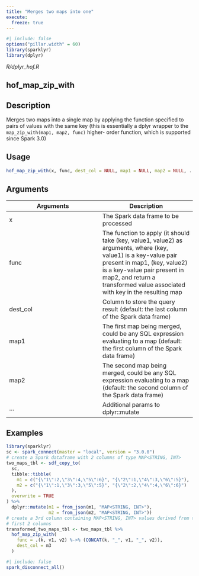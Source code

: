```yaml
---
title: "Merges two maps into one"
execute:
  freeze: true
---
```


```r
#| include: false
options("pillar.width" = 60)
library(sparklyr) 
library(dplyr)
```

*R/dplyr_hof.R*

## hof_map_zip_with

## Description
Merges two maps into a single map by applying the function specified to pairs of values with the same key (this is essentially a dplyr wrapper to the `map_zip_with(map1, map2, func)` higher- order function, which is supported since Spark 3.0) 


## Usage
```r
hof_map_zip_with(x, func, dest_col = NULL, map1 = NULL, map2 = NULL, ...) 
```

## Arguments
|Arguments|Description|
|---|---|
| x | The Spark data frame to be processed |
| func | The function to apply (it should take (key, value1, value2) as arguments, where (key, value1) is a key-value pair present in map1, (key, value2) is a key-value pair present in map2, and return a transformed value associated with key in the resulting map |
| dest_col | Column to store the query result (default: the last column of the Spark data frame) |
| map1 | The first map being merged, could be any SQL expression evaluating to a map (default: the first column of the Spark data frame) |
| map2 | The second map being merged, could be any SQL expression evaluating to a map (default: the second column of the Spark data frame) |
| ... | Additional params to dplyr::mutate |





## Examples
```r
library(sparklyr) 
sc <- spark_connect(master = "local", version = "3.0.0") 
# create a Spark dataframe with 2 columns of type MAP<STRING, INT> 
two_maps_tbl <- sdf_copy_to( 
  sc, 
  tibble::tibble( 
    m1 = c("{\"1\":2,\"3\":4,\"5\":6}", "{\"2\":1,\"4\":3,\"6\":5}"), 
    m2 = c("{\"1\":1,\"3\":3,\"5\":5}", "{\"2\":2,\"4\":4,\"6\":6}") 
  ), 
  overwrite = TRUE 
) %>% 
  dplyr::mutate(m1 = from_json(m1, "MAP<STRING, INT>"), 
                m2 = from_json(m2, "MAP<STRING, INT>")) 
# create a 3rd column containing MAP<STRING, INT> values derived from the 
# first 2 columns 
transformed_two_maps_tbl <- two_maps_tbl %>% 
  hof_map_zip_with( 
    func = .(k, v1, v2) %->% (CONCAT(k, "_", v1, "_", v2)), 
    dest_col = m3 
  ) 
```



```r
#| include: false
spark_disconnect_all()
```
